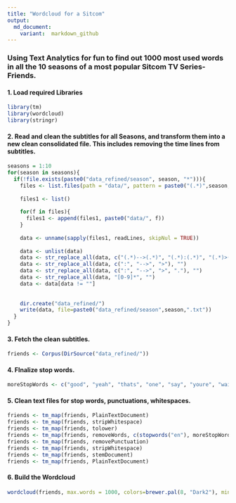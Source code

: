 ```yaml
---
title: "Wordcloud for a Sitcom"
output:
  md_document: 
    variant:  markdown_github
---
```


### Using Text Analytics for fun to find out 1000 most used words in all the 10 seasons of a most popular Sitcom TV Series- Friends.

#### 1. Load required Libraries
```r
library(tm)
library(wordcloud)
library(stringr)
```

#### 2. Read and clean the subtitles for all Seasons, and transform them into a new clean consolidated file. This includes removing the time lines from subtitles.
```r
seasons = 1:10
for(season in seasons){
  if(!file.exists(paste0("data_refined/season", season, "*"))){
    files <- list.files(path = "data/", pattern = paste0("(.*)",season,"x(.*)"))
    
    files1 <- list()
    
    for(f in files){
      files1 <- append(files1, paste0("data/", f))
    }
    
    data <- unname(sapply(files1, readLines, skipNul = TRUE))
    
    data <- unlist(data)
    data <- str_replace_all(data, c("(.*)-->(.*)", "(.*):(.*)", "(.*)>(.*)", "[0-9]*"), "")
    data <- str_replace_all(data, c(":", "-->", ">"), "")
    data <- str_replace_all(data, c(":", "-->", ">", "."), "")
    data <- str_replace_all(data, "[0-9]*", "")
    data <- data[data != ""]
    
    
    dir.create("data_refined/")
    write(data, file=paste0("data_refined/season",season,".txt"))
  }
}
```

#### 3. Fetch the clean subtitles.
```r

friends <- Corpus(DirSource("data_refined/"))

```

#### 4. FInalize stop words.
```r
moreStopWords <- c("good", "yeah", "thats", "one", "say", "youre", "wait", "just", "can", "see", "get", "what", "mean","know","gonna","but","its", "really","this", "got", "look", "sure", "think", "all", "and", "hey", "right", "you", "okay", "what", "how", "this", "that", "and", "but","about","above","across","after","again","against","all","almost","alone","along","already","also","although","always","among","an","and","another","any","anybody","anyone","anything","anywhere","are","area","areas","around","as","ask","asked","asking","asks","at","away","b","back","backed","backing","backs","be","became","because","become","becomes","been","before","began","behind","being","beings","best","better","between","big","both","but","by","c","came","can","cannot","case","cases","certain","certainly","clear","clearly","come","could","d","did","differ","different","differently","do","does","done","down","down","downed","downing","downs","during","e","each","early","either","end","ended","ending","ends","enough","even","evenly","ever","every","everybody","everyone","everything","everywhere","f","face","faces","fact","facts","far","felt","few","find","finds","first","for","four","from","full","fully","further","furthered","furthering","furthers","g","gave","general","generally","get","gets","give","given","gives","go","going","good","goods","got","great","greater","greatest","group","grouped","grouping","groups","h","had","has","have","having","he","her","here","herself","high","high","high","higher","highest","him","himself","his","how","however","i","if","important","in","interest","interested","interesting","interests","into","is","it","its","itself","j","just","k","keep","keeps","kind","knew","know","known","knows","l","large","largely","last","later","latest","least","less","let","lets","like","likely","long","longer","longest","m","made","make","making","man","many","may","me","member","members","men","might","more","most","mostly","mr","mrs","much","must","my","myself","n","necessary","need","needed","needing","needs","never","new","new","newer","newest","next","no","nobody","non","noone","not","nothing","now","nowhere","number","numbers","o","of","off","often","old","older","oldest","on","once","one","only","open","opened","opening","opens","or","order","ordered","ordering","orders","other","others","our","out","over","p","part","parted","parting","parts","per","perhaps","place","places","point","pointed","pointing","points","possible","present","presented","presenting","presents","problem","problems","put","puts","q","quite","r","rather","really","right","right","room","rooms","s","said","same","saw","say","says","second","seconds","see","seem","seemed","seeming","seems","sees","several","shall","she","should","show","showed","showing","shows","side","sides","since","small","smaller","smallest","so","some","somebody","someone","something","somewhere","state","states","still","still","such","sure","t","take","taken","than","that","the","their","them","then","there","therefore","these","they","thing","things","think","thinks","this","those","though","thought","thoughts","three","through","thus","to","today","together","too","took","toward","turn","turned","turning","turns","two","u","under","until","up","upon","us","use","used","uses","v","very","w","want","wanted","wanting","wants","was","way","ways","we","well","wells","went","were","what","when","where","whether","which","while","who","whole","whose","why","will","with","within","without","work","worked","working","works","would","x","y","year","years","yet","you","young","younger","youngest","your","yours")

```

#### 5. Clean text files for stop words, punctuations, whitespaces.

```r
friends <- tm_map(friends, PlainTextDocument)
friends <- tm_map(friends, stripWhitespace)
friends <- tm_map(friends, tolower)
friends <- tm_map(friends, removeWords, c(stopwords("en"), moreStopWords))
friends <- tm_map(friends, removePunctuation)
friends <- tm_map(friends, stripWhitespace)
friends <- tm_map(friends, stemDocument)
friends <- tm_map(friends, PlainTextDocument)
```

#### 6. Build the Wordcloud
```r

wordcloud(friends, max.words = 1000, colors=brewer.pal(8, "Dark2"), min.freq = 10, scale= c(5, 1), random.order = TRUE, rot.per = 0, fixed.asp = FALSE)

```

